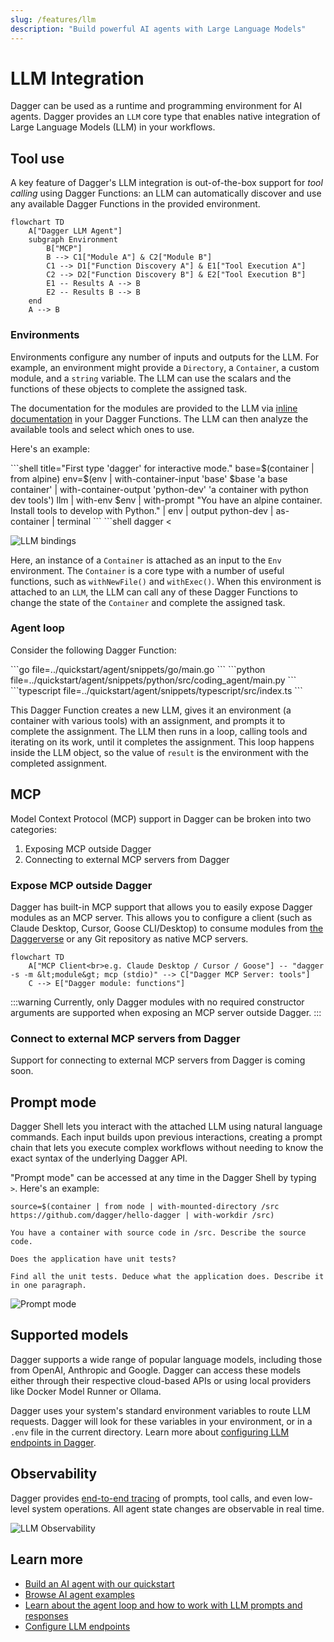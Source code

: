 ```yaml
---
slug: /features/llm
description: "Build powerful AI agents with Large Language Models"
---
```


# LLM Integration

Dagger can be used as a runtime and programming environment for AI agents. Dagger provides an `LLM` core type that enables native integration of Large Language Models (LLM) in your workflows.

## Tool use

A key feature of Dagger's LLM integration is out-of-the-box support for *tool calling* using Dagger Functions: an LLM can automatically discover and use any available Dagger Functions in the provided environment.

```mermaid
flowchart TD
    A["Dagger LLM Agent"]
    subgraph Environment
        B["MCP"]
        B --> C1["Module A"] & C2["Module B"]
        C1 --> D1["Function Discovery A"] & E1["Tool Execution A"]
        C2 --> D2["Function Discovery B"] & E2["Tool Execution B"]
        E1 -- Results A --> B
        E2 -- Results B --> B
    end
    A --> B
```

### Environments

Environments configure any number of inputs and outputs for the LLM. For example, an environment might provide a `Directory`, a `Container`, a custom module, and a `string` variable. The LLM can use the scalars and the functions of these objects to complete the assigned task.

The documentation for the modules are provided to the LLM via [inline documentation](../api/documentation.mdx) in your Dagger Functions. The LLM can then analyze the available tools and select which ones to use.

Here's an example:

<Tabs groupId="shell">

<TabItem value="Dagger Shell">
```shell title="First type 'dagger' for interactive mode."
base=$(container | from alpine)
env=$(env | with-container-input 'base' $base 'a base container' | with-container-output 'python-dev' 'a container with python dev tools')
llm | with-env $env | with-prompt "You have an alpine container. Install tools to develop with Python." | env | output python-dev | as-container | terminal
```
</TabItem>

<TabItem value="System shell">
```shell
dagger <<EOF
base=\$(container | from alpine)
env=\$(env |
  with-container-input 'base' \$base 'a base container' |
  with-container-output 'python-dev' 'a container with python dev tools')
llm |
  with-env \$env |
  with-prompt "You have an alpine container. Install tools to develop with Python." |
  env |
  output python-dev |
  as-container |
  terminal
EOF
```
</TabItem>

</Tabs>

![LLM bindings](/img/current_docs/features/llm-api.gif)

Here, an instance of a `Container` is attached as an input to the `Env` environment. The `Container` is a core type with a number of useful functions, such as `withNewFile()` and `withExec()`. When this environment is attached to an `LLM`, the LLM can call any of these Dagger Functions to change the state of the `Container` and complete the assigned task.

### Agent loop

Consider the following Dagger Function:

<Tabs groupId="language" queryString="sdk">
<TabItem value="go" label="Go">
```go file=../quickstart/agent/snippets/go/main.go
```
</TabItem>
<TabItem value="python" label="Python">
```python file=../quickstart/agent/snippets/python/src/coding_agent/main.py
```
</TabItem>
<TabItem value="typescript" label="TypeScript">
```typescript file=../quickstart/agent/snippets/typescript/src/index.ts
```
</TabItem>
</Tabs>

This Dagger Function creates a new LLM, gives it an environment (a container with various tools) with an assignment, and prompts it to complete the assignment. The LLM then runs in a loop, calling tools and iterating on its work, until it completes the assignment. This loop happens inside the LLM object, so the value of `result` is the environment with the completed assignment.

## MCP

Model Context Protocol (MCP) support in Dagger can be broken into two categories:

1. Exposing MCP outside Dagger
1. Connecting to external MCP servers from Dagger

### Expose MCP outside Dagger

Dagger has built-in MCP support that allows you to easily expose Dagger modules as an MCP server. This allows you to configure a client (such as Claude Desktop, Cursor, Goose CLI/Desktop) to consume modules from [the Daggerverse](https://daggerverse.dev) or any Git repository as native MCP servers.

```mermaid
flowchart TD
    A["MCP Client<br>e.g. Claude Desktop / Cursor / Goose"] -- "dagger -s -m &lt;module&gt; mcp (stdio)" --> C["Dagger MCP Server: tools"]
    C --> E["Dagger module: functions"]
```

:::warning
Currently, only Dagger modules with no required constructor arguments are supported when exposing an MCP server outside  Dagger.
:::

### Connect to external MCP servers from Dagger

Support for connecting to external MCP servers from Dagger is coming soon.

## Prompt mode

Dagger Shell lets you interact with the attached LLM using natural language commands. Each input builds upon previous interactions, creating a prompt chain that lets you execute complex workflows without needing to know the exact syntax of the underlying Dagger API.

"Prompt mode" can be accessed at any time in the Dagger Shell by typing `>`. Here's an example:

```shell
source=$(container | from node | with-mounted-directory /src https://github.com/dagger/hello-dagger | with-workdir /src)

You have a container with source code in /src. Describe the source code.

Does the application have unit tests?

Find all the unit tests. Deduce what the application does. Describe it in one paragraph.
```

![Prompt mode](/img/current_docs/features/llm-natural.gif)

## Supported models

Dagger supports a wide range of popular language models, including those from OpenAI, Anthropic and Google. Dagger can access these models either through their respective cloud-based APIs or using local providers like Docker Model Runner or Ollama.

Dagger uses your system's standard environment variables to route LLM requests. Dagger will look for these variables in your environment, or in a `.env` file in the current directory. Learn more about [configuring LLM endpoints in Dagger](../configuration/llm.mdx).

## Observability

Dagger provides [end-to-end tracing](./visualization.mdx) of prompts, tool calls, and even low-level system operations. All agent state changes are observable in real time.

![LLM Observability](/img/current_docs/features/llm-cloud-trace.gif)

## Learn more

- [Build an AI agent with our quickstart](../quickstart/agent/index.mdx)
- [Browse AI agent examples](../examples.mdx#ai-agent-examples)
- [Learn about the agent loop and how to work with LLM prompts and responses](../api/llm.mdx)
- [Configure LLM endpoints](../configuration/llm.mdx)
